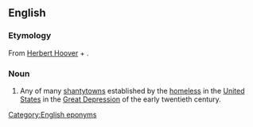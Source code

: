 ==English==
{{wikipedia}}

===Etymology===
From [[w:Herbert Hoover|Herbert Hoover]] + {{m|en|-ville}}.

===Noun===
{{en-noun}}

# {{lb|en|historical}} Any of many [[shantytown]]s established by the [[homeless]] in the [[United States]] in the [[Great Depression]] of the early twentieth century.

[[Category:English eponyms]]